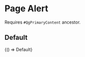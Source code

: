 


<Meta title="Components/Page Alert" decorators={[QgPrimaryContent]} />

# Page Alert 
Requires `#QgPrimaryContent` ancestor.

## Default

<Canvas withSource="open">
  <Story name="Default"
    parameters={{
      docs: {
        source: {
          code: Default,
        },
      },
    }}>{() => Default}</Story>
</Canvas>
